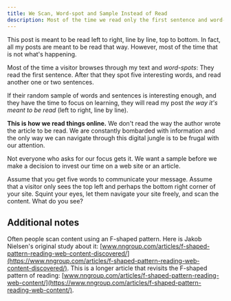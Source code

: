 ```yaml
---
title: We Scan, Word-spot and Sample Instead of Read
description: Most of the time we read only the first sentence and word-spot through the rest of the text. Assume that you get five words to communicate your message.
---
```


This post is meant to be read left to right, line by line, top to bottom. In fact, all my posts are meant to be read that way. However, most of the time that is not what's happening.

Most of the time a visitor browses through my text and _word-spots_: They read the first sentence. After that they spot five interesting words, and read another one or two sentences.

If their random sample of words and sentences is interesting enough, and they have the time to focus on learning, they will read my post _the way it's meant to be read_ (left to right, line by line).

**This is how we read things online.** We don't read the way the author wrote the article to be read. We are constantly bombarded with information and the only way we can navigate through this digital jungle is to be frugal with our attention.

Not everyone who asks for our focus gets it. We want a sample before we make a decision to invest our time on a web site or an article.

Assume that you get five words to communicate your message. Assume that a visitor only sees the top left and perhaps the bottom right corner of your site. Squint your eyes, let them navigate your site freely, and scan the content. What do you see?

## Additional notes

Often people scan content using an F-shaped pattern. Here is Jakob Nielsen's original study about it: [www.nngroup.com/articles/f-shaped-pattern-reading-web-content-discovered/](https://www.nngroup.com/articles/f-shaped-pattern-reading-web-content-discovered/). This is a longer article that revisits the F-shaped pattern of reading: [www.nngroup.com/articles/f-shaped-pattern-reading-web-content/](https://www.nngroup.com/articles/f-shaped-pattern-reading-web-content/).
